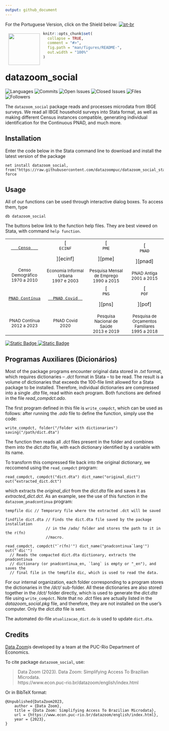 ```yaml
---
output: github_document
---
```


For the Portuguese Version, click on the Shield below:
<!-- badges: start -->
[![pt-br](https://img.shields.io/badge/lang-pt--br-blue.svg)](https://github.com/datazoompuc/datazoom_social_Stata/blob/English-READ.ME/README.md)

<a href="https://github.com/datazoompuc/datazoom_social_Stata"><img src="https://raw.githubusercontent.com/datazoompuc/datazoom_social_stata/master/logo.jpg" align="left" width="100" hspace="10" vspace="6"></a>

<!-- README.md is generated from README.Rmd. Please edit that file -->

```r
knitr::opts_chunk$set(
  collapse = TRUE,
  comment = "#>",
  fig.path = "man/figures/README-",
  out.width = "100%"
)
```

# datazoom_social

<!-- badges: start -->
![Languages](https://img.shields.io/github/languages/count/datazoompuc/datazoom_social_Stata?style=flat)
![Commits](https://img.shields.io/github/commit-activity/y/datazoompuc/datazoom_social_Stata?style=flat)
![Open Issues](https://img.shields.io/github/issues-raw/datazoompuc/datazoom_social_Stata?style=flat)
![Closed Issues](https://img.shields.io/github/issues-closed-raw/datazoompuc/datazoom_social_Stata?style=flat)
![Files](https://img.shields.io/github/directory-file-count/datazoompuc/datazoom_social_Stata?style=flat)
![Followers](https://img.shields.io/github/followers/datazoompuc?style=flat)
<!-- badges: end -->

The `datazoom_social` package reads and processes microdata from IBGE surveys. We read all IBGE household surveys into Stata format, as well as making different Census instances compatible, generating individual identification for the Continuous PNAD, and much more.

## Installation <a name="instalacao"></a>

Enter the code below in the Stata command line to download and install the latest version of the package

```
net install datazoom_social, from("https://raw.githubusercontent.com/datazoompuc/datazoom_social_stata/master/") force
```

## Usage

All of our functions can be used through interactive dialog boxes. To access them, type
```
db datazoom_social
```

The buttons below link to the function help files. They are best viewed on Stata, with command `help function`.

|       |        |       |       |
|:-----:|:------:|:-----:|:-----:|
| <a href = "Censo/datazoom_censo.sthlp"> <kbd> <br> &nbsp;&nbsp; <font size = 3> Censo </font>  &nbsp;&nbsp; <br><br> </kbd> </a> <br> <br> <small> Censo Demográfico </small> <br> <small> 1970 a 2010 </small> | [<kbd> <br> &nbsp;&nbsp; <font size = 3> ECINF </font> &nbsp;&nbsp; <br><br> </kbd>][ecinf] <br><br> <small> Economia Informal Urbana </small> <br> <small> 1997 e 2003 </small> | [<kbd> <br> &nbsp;&nbsp; <font size = 3> PME </font> &nbsp;&nbsp; <br><br> </kbd>][pme] <br><br> <small> Pesquisa Mensal de Emprego </small> <br> <small> 1990 a 2015 </small> | [<kbd> <br> &nbsp;&nbsp; <font size = 3> PNAD </font> &nbsp;&nbsp; <br><br> </kbd>][pnad] <br><br> <small> PNAD Antiga </small> <br> <small> 2001 a 2015 </small> |
| <a href = "#pnad-contínua"> <kbd> <br> <font size = 3> PNAD Contínua </font> <br><br> </kbd> </a> <br><br> <small> PNAD Contínua </small> <br> <small> 2012 a 2023 </small> | <a href = "#pnad-covid"> <kbd> <br> &nbsp; <font size = 3> PNAD Covid </font> &nbsp; <br><br> </kbd> </a> <br><br> <small> PNAD Covid </small> <br> <small> 2020 </small> | [<kbd> <br> &nbsp;&nbsp; <font size = 3> PNS </font> &nbsp;&nbsp; <br><br> </kbd>][pns] <br><br> <small> Pesquisa Nacional de Saúde </small> <br> <small> 2013 e 2019 </small> | [<kbd> <br> &nbsp;&nbsp; <font size = 3> POF </font> &nbsp;&nbsp; <br><br> </kbd>][pof] <br><br> <small> Pesquisa de Orçamentos Familiares </small> <br> <small> 1995 a 2018 </small> |

<a href = "#créditos">![Static Badge](https://img.shields.io/badge/Cr%C3%A9ditos%20-%20Departamento%20de%20Economia%20PUC%20Rio%20-%20blue) </a> <a href = "#créditos"> ![Static Badge](https://img.shields.io/badge/Cita%C3%A7%C3%A3o%20-%20green) </a>

## Programas Auxiliares (Dicionários)

Most of the package programs encounter original data stored in *.txt* format, which requires dictionaries – *.dct* format in Stata – to be read. The result is a volume of dictionaries that exceeds the 100-file limit allowed for a Stata package to be installed. Therefore, individual dictionaries are compressed into a single *.dta* file, read within each program. Both functions are defined in the file *read_compdct.ado*.

The first program defined in this file is `write_compdct`, which can be used as follows: after running the *.ado* file to define the function, simply use the code:

    write_compdct, folder("/folder with dictionaries") saving("/path/dict.dta")

The function then reads all *.dct* files present in the folder and combines them into the *dict.dta* file, with each dictionary identified by a variable with its name.

To transform this compressed file back into the original dictionary, we reccomend using the `read_compdct` program:

    read_compdct, compdct("dict.dta") dict_name("original_dict") out("extracted_dict.dct")

which extracts the *original_dict* from the *dict.dta* file and saves it as *extracted_dict.dct*. 
As an example, see the use of this function in the `datazoom_pnadcontinua` program:

    tempfile dic // Temporary file where the extracted .dct will be saved

    findfile dict.dta // Finds the dict.dta file saved by the package installation
                      // in the /ado/ folder and stores the path to it in the r(fn) 
                      //macro.

    read_compdct, compdct("`r(fn)'") dict_name("pnadcontinua`lang'") out("`dic'")
      // Reads the compacted dict.dta dictionary, extracts the pnadcontinua 
      // dictionary (or pnadcontinua_en, `lang` is empty or "_en"), and saves the 
      // final file in the tempfile dic, which is used to read the data.

For our internal organization, each folder corresponding to a program stores the dictionaries in the */dct/* sub-folder. All these dictionaries are also stored together in the */dct/* folder directly, which is used to generate the *dict.dta* file using `write_compdct`. Note that no *.dct* files are actually listed in the *datazoom\_social.pkg* file, and therefore, they are not installed on the user's computer. Only the *dict.dta* file is sent.

The automated do-file `atualizacao_dict.do` is used to update `dict.dta`.

## Credits

[Data Zoom](https://www.econ.puc-rio.br/datazoom/)is developed by a team at the PUC-Rio Department of Economics.

To cite package `datazoom_social`, use:

> Data Zoom (2023). Data Zoom: Simplifying Access To Brazilian Microdata.  
> https://www.econ.puc-rio.br/datazoom/english/index.html

Or in BibTeX format:

``` 
@Unpublished{DataZoom2023,
	author = {Data Zoom},
	title = {Data Zoom: Simplifying Access To Brazilian Microdata},
	url = {https://www.econ.puc-rio.br/datazoom/english/index.html},
	year = {2023},
}

```
